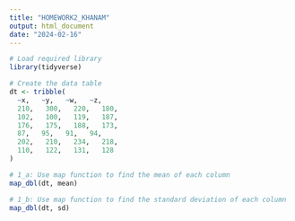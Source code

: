 ```yaml
---
title: "HOMEWORK2_KHANAM"
output: html_document
date: "2024-02-16"
---
```


```r
# Load required library
library(tidyverse)

# Create the data table
dt <- tribble(
  ~x,   ~y,   ~w,   ~z,
  210,   300,   220,   180,
  102,   100,   119,   187,
  176,   175,   188,   173,
  87,   95,   91,   94,
  202,   210,   234,   218,
  110,   122,   131,   128
)

# 1_a: Use map function to find the mean of each column
map_dbl(dt, mean)
```

```r
# 1_b: Use map function to find the standard deviation of each column
map_dbl(dt, sd)

```
